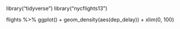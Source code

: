 library("tidyverse")
library("nycflights13")

flights %>% ggplot() + 
 geom_density(aes(dep_delay)) +
 xlim(0, 100)
